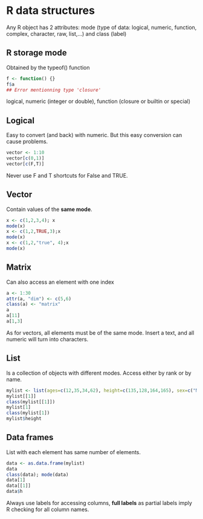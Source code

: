 R data structures
=============================================================

Any R object has 2 attributes: mode (type of data: logical, numeric, function, complex, character, raw, list,...) and class (label)


R storage mode
--------------

Obtained by the typeof() function
```r
f <- function() {}
f$a
## Error mentionning type 'closure'
```
logical, numeric (integer or double), function (closure or builtin or special)


Logical
----------

Easy to convert (and back) with numeric. But this easy conversion can cause problems.
```r
vector <- 1:10
vector[c(0,1)]
vector[c(F,T)]
```
Never use F and T shortcuts for False and TRUE.


Vector
-------------

Contain values of the **same mode**.
```r
x <- c(1,2,3,4); x
mode(x)
x <- c(1,2,TRUE,3);x
mode(x)
x <- c(1,2,"true", 4);x
mode(x)
```


Matrix
------------------

Can also access an element with one index
```r
a <- 1:30
attr(a, "dim") <- c(5,6)
class(a) <- "matrix"
a
a[11]
a[1,3]
```
As for vectors, all elements must be of the same mode. Insert a text, and all numeric will turn into characters.


List
----------------

Is a collection of objects with different modes. Access either by rank or by name.
```r
mylist <- list(ages=c(12,35,34,62), height=c(135,128,164,165), sex=c("M", "F", "M", "M"))
mylist[[1]]
class(mylist[[1]])
mylist[1]
class(mylist[1])
mylist$height
```



Data frames
------------------

List with each element has same number of elements.
```r
data <- as.data.frame(mylist)
data
class(data); mode(data)
data[1]
data[[1]]
data$h
```
Always use labels for accessing columns, **full labels** as partial labels imply R checking for all column names.

